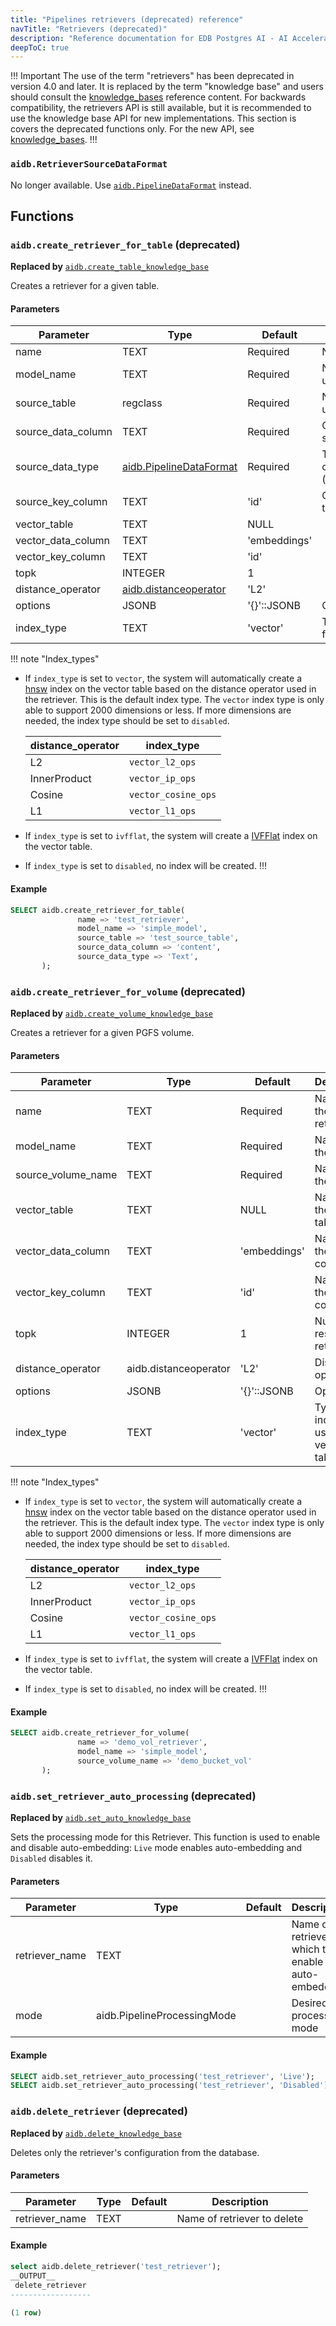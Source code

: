 ```yaml
---
title: "Pipelines retrievers (deprecated) reference"
navTitle: "Retrievers (deprecated)"
description: "Reference documentation for EDB Postgres AI - AI Accelerator Pipelines retrievers (deprecated)."
deepToC: true
---
```


!!! Important
The use of the term "retrievers" has been deprecated in version 4.0 and later. It is replaced by the term "knowledge base" and users should consult the [knowledge_bases](knowledge_bases) reference content.  For backwards compatibility, the retrievers API is still available, but it is recommended to use the knowledge base API for new implementations. This section is covers the deprecated functions only. For the new API, see [knowledge_bases](knowledge_bases).
!!!


### `aidb.RetrieverSourceDataFormat`

No longer available. Use [`aidb.PipelineDataFormat`](knowledge_bases#aidbpipelinedataformat) instead.

## Functions

### `aidb.create_retriever_for_table` (deprecated)

**Replaced by** [`aidb.create_table_knowledge_base`](knowledge_bases#aidbcreate_table_knowledge_base)

Creates a retriever for a given table.

#### Parameters

| Parameter          | Type                                                             | Default      | Description                                        |
|--------------------|------------------------------------------------------------------|--------------|----------------------------------------------------|
| name               | TEXT                                                             | Required     | Name of the retriever                              |
| model_name         | TEXT                                                             | Required     | Name of the model to use                           |
| source_table       | regclass                                                         | Required     | Name of the table to use as source                 |
| source_data_column | TEXT                                                             | Required     | Column name in source table to use                 |
| source_data_type   | [aidb.PipelineDataFormat](knowledge_bases#aidbpipelinedataformat) | Required     | Type of data in that column ("Text"."Image","PDF") |
| source_key_column  | TEXT                                                             | 'id'         | Column to use as key to reference the rows         |
| vector_table       | TEXT                                                             | NULL         |                                                    |
| vector_data_column | TEXT                                                             | 'embeddings' |                                                    |
| vector_key_column  | TEXT                                                             | 'id'         |                                                    |
| topk               | INTEGER                                                          | 1            |                                                    |
| distance_operator  | [aidb.distanceoperator](#aidbdistanceoperator)                   | 'L2'         |                                                    |
| options            | JSONB                                                            | '{}'::JSONB  | Options                                            |
| index_type         | TEXT                                                             | 'vector'     | Type of index to use for the vector table.         |

!!! note "Index_types"
* If `index_type` is set to `vector`, the system will automatically create a [hnsw](https://github.com/pgvector/pgvector?tab=readme-ov-file#hnsw) index on the vector table based on the distance operator used in the retriever.
  This is the default index type. The `vector` index type is only able to support 2000 dimensions or less. If more dimensions are needed, the index type should be set to `disabled`.

  | distance_operator | index_type          |
  |-------------------|---------------------|
  | L2                | `vector_l2_ops`     |
  | InnerProduct      | `vector_ip_ops`     |
  | Cosine            | `vector_cosine_ops` |
  | L1                | `vector_l1_ops`     |

* If `index_type` is set to `ivfflat`, the system will create a [IVFFlat](https://github.com/pgvector/pgvector?tab=readme-ov-file#ivfflat) index on the vector table.
* If `index_type` is set to `disabled`, no index will be created.
!!!

#### Example

```sql
SELECT aidb.create_retriever_for_table(
               name => 'test_retriever',
               model_name => 'simple_model',
               source_table => 'test_source_table',
               source_data_column => 'content',
               source_data_type => 'Text',
       );
```

### `aidb.create_retriever_for_volume` (deprecated)

**Replaced by** [`aidb.create_volume_knowledge_base`](knowledge_bases#aidbcreate_volume_knowledge_base)

Creates a retriever for a given PGFS volume.

#### Parameters

| Parameter          | Type                  | Default      | Description                                |
|--------------------|-----------------------|--------------|--------------------------------------------|
| name               | TEXT                  | Required     | Name of the retriever                      |
| model_name         | TEXT                  | Required     | Name of the model                          |
| source_volume_name | TEXT                  | Required     | Name of the volume                         |
| vector_table       | TEXT                  | NULL         | Name of the vector table                   |
| vector_data_column | TEXT                  | 'embeddings' | Name of the vector column                  |
| vector_key_column  | TEXT                  | 'id'         | Name of the key column                     |
| topk               | INTEGER               | 1            | Number of results to return                |
| distance_operator  | aidb.distanceoperator | 'L2'         | Distance operator                          |
| options            | JSONB                 | '{}'::JSONB  | Options                                    |
| index_type         | TEXT                  | 'vector'     | Type of index to use for the vector table. |

!!! note "Index_types"
* If `index_type` is set to `vector`, the system will automatically create a [hnsw](https://github.com/pgvector/pgvector?tab=readme-ov-file#hnsw) index on the vector table based on the distance operator used in the retriever.
  This is the default index type. The `vector` index type is only able to support 2000 dimensions or less. If more dimensions are needed, the index type should be set to `disabled`.

  | distance_operator | index_type          |
  |-------------------|---------------------|
  | L2                | `vector_l2_ops`     |
  | InnerProduct      | `vector_ip_ops`     |
  | Cosine            | `vector_cosine_ops` |
  | L1                | `vector_l1_ops`     |

* If `index_type` is set to `ivfflat`, the system will create a [IVFFlat](https://github.com/pgvector/pgvector?tab=readme-ov-file#ivfflat) index on the vector table.
* If `index_type` is set to `disabled`, no index will be created.
!!!

#### Example

```sql
SELECT aidb.create_retriever_for_volume(
               name => 'demo_vol_retriever',
               model_name => 'simple_model',
               source_volume_name => 'demo_bucket_vol'
       );
```

### `aidb.set_retriever_auto_processing` (deprecated)

**Replaced by** [`aidb.set_auto_knowledge_base`](knowledge_bases#aidbset_auto_knowledge_base)

Sets the processing mode for this Retriever. This function is used to enable and disable auto-embedding: `Live` mode enables auto-embedding and `Disabled` disables it.

#### Parameters

| Parameter                       | Type                           | Default      | Description                                                |
|---------------------------------|--------------------------------|--------------|------------------------------------------------------------|
| retriever_name                  | TEXT                           |              | Name of retriever for which to enable auto-embedding       |
| mode                            | aidb.PipelineProcessingMode    |              | Desired processing mode                                    |

#### Example

```sql
SELECT aidb.set_retriever_auto_processing('test_retriever', 'Live');
SELECT aidb.set_retriever_auto_processing('test_retriever', 'Disabled');
```

 ### `aidb.delete_retriever` (deprecated)

**Replaced by** [`aidb.delete_knowledge_base`](knowledge_bases#aidbdelete_knowledge_base)

Deletes only the retriever's configuration from the database.

#### Parameters

| Parameter                       | Type                           | Default      | Description                                   |
|---------------------------------|--------------------------------|--------------|-----------------------------------------------|
| retriever_name                          | TEXT                           |              | Name of retriever to delete |

#### Example

```sql
select aidb.delete_retriever('test_retriever');
__OUTPUT__
 delete_retriever
------------------

(1 row)
```
